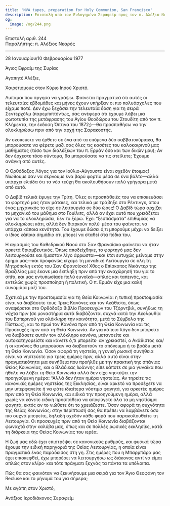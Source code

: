 ```yaml
---
title: 'NVA tapes, preparation for Holy Communion, San Francisco'
description: Επιστολή από τον Ευλογημένο Σεραφείμ προς τον π. Αλέξιο Νεαρό.
og:
  image: /og/244.png
---
```


<div style={{textAlign:'right', fontFamily:'monospace'}}>Επιστολή αριθ. 244</div>
<div style={{textAlign:'left', fontFamily:'monospace'}}>Παραλήπτης: π. Αλέξιος Νεαρός</div>

---

28 Ιανουαρίου/10 Φεβρουαρίου 1977

Άγιος Εφραίμ της Συρίας

Αγαπητέ Αλέξιε,

Χαιρετισμούς στον Κύριο Ιησού Χριστό.

Λυπάμαι που άργησα να γράψω. Φαίνεται πραγματικά ότι αυτές οι τελευταίες εβδομάδες και μήνες έχουν υπήρξαν οι πιο πολυάσχολες που είχαμε ποτέ. Δεν έχω ξεχάσει την τελευταία δόση για τη σειρά Σεντερχόλμ (παρεμπιπτόντως, σας ανέφερα ότι έχουμε λάβει μια φωτοτυπία της μετάφρασης του Αγίου Θεοδώρου του Στουδίτη από τον π. Κλήμεντα, την έκδοση Όπτινα του 1872;)—θα προσπαθήσω να την ολοκληρώσω πριν από την αρχή της Σαρακοστής.

Αν σκοπεύετε να έρθετε σε ένα από τα επόμενα δύο σαββατοκύριακα, θα μπορούσατε να φέρετε μαζί σας όλες τις κασέτες του καλοκαιρινού μας μαθήματος (τόσο των διαλέξεων του π. Ερμάν όσο και των δικών μου); Αν δεν έρχεστε τόσο σύντομα, θα μπορούσατε να τις στείλετε; Έχουμε ανάγκη από αυτές.

Ο Ορθόδοξος Λόγος για τον Ιούλιο-Αύγουστο είναι σχεδόν έτοιμος! Νιώθουμε σαν να σέρνουμε ένα βαρύ φορτίο μέσα σε ένα βάλτο—αλλά υπάρχει ελπίδα ότι τα νέα τεύχη θα ακολουθήσουν πολύ γρήγορα μετά από αυτό.

Ο Δαβίδ τελικά έφυγε την Τρίτη. Όλες οι προσπάθειές του να επισκευάσει το φορτηγό μας ήταν μάταιες, και τελικά με τράβηξε στο Ρέντινγκ, όπου ένας μηχανικός το είχε σε λειτουργία σε δύο ώρες! Ο Δαβίδ τώρα αρχίζει το μηχανικό του μάθημα στο Γουίλιτς, αλλά αν έχει αυτό που χρειάζεται για να το ολοκληρώσει, δεν το ξέρω. Έχει “ξεσπάσματα” επιθυμίας να ολοκληρώσει κάτι, αλλά δεν διαρκούν πολύ· μέσα του φαίνεται να υπάρχει κάποια κενότητα. Του έχουμε δώσει ό,τι μπορούμε μέχρι να δείξει ο ίδιος κάποια σημάδια ότι μπορεί να σταθεί στα πόδια του.

Η αγιασμός του Καθεδρικού Ναού στο Σαν Φρανσίσκο φαίνεται να ήταν αρκετά θριαμβευτικός. Όπως αποδείχθηκε, το φορτηγό μας δεν λειτουργούσε και ήμασταν λίγο άρρωστοι—και έτσι ευτυχώς μείναμε στην έρημό μας—και προφανώς είχαμε τη μοναδική Λειτουργία σε όλη τη Μητρόπολη εκτός του Σαν Φρανσίσκο! Χθες ο Επίσκοπος Νικάντερ της Βραζιλίας μας έκανε μια έκπληξη πριν από την αναχώρησή του για το σπίτι, και μας εντυπωσίασε πολύ ευνοϊκά—απλός και ταπεινός, και εντελώς χωρίς προσποίηση ή πολιτική. Ο π. Ερμάν είχε μια καλή συνομιλία μαζί του.

Σχετικά με την προετοιμασία για τη Θεία Κοινωνία: η τυπική προετοιμασία είναι να διαβάσετε τους Τρεις Κανόνες και τον Ακάθιστο, όπως αναφέρεται στο Ορθόδοξο Βιβλίο Προσευχών του Τζόρντβιλ, συνήθως τη νύχτα πριν (σε μοναστήρια αυτά διαβάζονται συχνά κατά την Ακολουθία του Εσπερινού για ολόκληρη την κοινότητα, μετά το Σύμβολο της Πίστεως), και το πρωί τον Κανόνα πριν από τη Θεία Κοινωνία και τις Προσευχές πριν από τη Θεία Κοινωνία. Αν για κάποιο λόγο δεν μπορείτε να διαβάσετε αυτόν τον ολόκληρο κανόνα, μετανοείτε και αυτοκατηγορείστε και κάνετε ό,τι μπορείτε· αν χρειαστεί, ο Ακάθιστος και/ή οι κανόνες θα μπορούσαν να διαβαστούν το απόγευμα ή το βράδυ μετά τη Θεία Κοινωνία. Όσον αφορά τη νηστεία, η γενική ρωσική συνήθεια είναι να νηστεύετε για τρεις ημέρες πριν, αλλά αυτό είναι στην πραγματικότητα μια συνήθεια που προήλθε με την πρακτική της σπάνιας Θείας Κοινωνίας, και ο Βλάδικας Ιωάννης είπε κάποτε σε μια γυναίκα που ήθελε να λάβει τη Θεία Κοινωνία αλλά δεν είχε νηστέψει την προηγούμενη ημέρα: “Αλλά δεν ήταν ημέρα νηστείας. Αν τηρείτε τις κανονικές ημέρες νηστείας της Εκκλησίας, είναι αρκετό να προσέχετε να μην υπερφαγείτε ή να φάτε ιδιαίτερα νόστιμα φαγητά, για αρκετές ημέρες πριν από τη Θεία Κοινωνία, και ειδικά την προηγούμενη ημέρα, αλλά χωρίς να κάνετε ειδική προσπάθεια να αποφύγετε όλα τα μη νηστίσιμα φαγητά, εκτός αν το νιώθετε ότι το χρειάζεστε. Όσον αφορά τη συχνότητα της Θείας Κοινωνίας: στην περίπτωσή σας θα πρέπει να λαμβάνετε όσο πιο συχνά μπορείτε, δηλαδή σχεδόν κάθε φορά που παρακολουθείτε τη Λειτουργία. Οι προσευχές πριν από τη Θεία Κοινωνία διαβάζονται φωναχτά στην καλύβα μας, όπως και σε πολλές ρωσικές εκκλησίες, κατά τη διάρκεια της Θείας Κοινωνίας του ιερέα.

Η ζωή μας εδώ έχει επιστρέψει σε κανονικούς ρυθμούς, και φυσικά τώρα έχουμε την ειδική παρηγοριά της Θείας Λειτουργίας, η οποία είναι πραγματικά ένας παράδεισος στη γη. Στις ημέρες που η Μπαρμπάρα μας έχει επισκεφθεί, έχω μπορέσει να λειτουργήσω ως διάκονος αντί να είμαι απλώς στον κλίρο· και τότε πράγματι ξεχνάς τα πάντα τα υπόλοιπα.

Πώς θα σας φαινόταν να ξεκινήσουμε μια σειρά για τον Άγιο Θεοφάνη τον Recluse και το μήνυμά του για σήμερα;

Με αγάπη στον Χριστό,

Ανάξιος Ιεροδιάκονος Σεραφείμ
